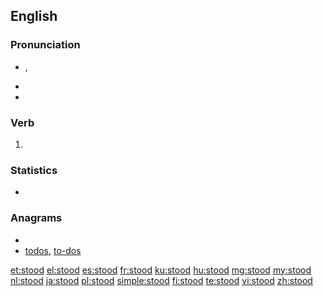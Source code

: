 ==English==

===Pronunciation===
* {{IPA|/ˈstʊd/}}, {{SAMPA|/"stUd/}}
* {{audio|en-us-stood.ogg|Audio (US)}}
* {{rhymes|ʊd}}

===Verb===
{{infl|en|verb form}}

# {{past of|[[stand]]}}

===Statistics===
* {{rank|poor|present|water|260|stood|large|within|room}}

===Anagrams===
* {{alphagram|doost}}
* [[todos#English|todos]], [[to-dos#English|to-dos]]

[[et:stood]]
[[el:stood]]
[[es:stood]]
[[fr:stood]]
[[ku:stood]]
[[hu:stood]]
[[mg:stood]]
[[my:stood]]
[[nl:stood]]
[[ja:stood]]
[[pl:stood]]
[[simple:stood]]
[[fi:stood]]
[[te:stood]]
[[vi:stood]]
[[zh:stood]]